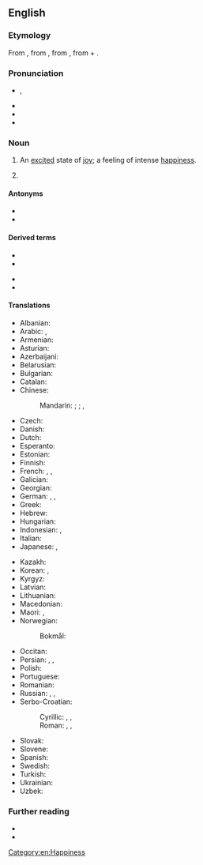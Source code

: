 ==English==
{{was wotd|2010|July|12}}
{{wikipedia}}

===Etymology===
{{root|en|ine-pro|*h₁su-|*bʰer-}}
From {{etyl|NL.|en}}, from {{der|en|grc|εὐφορία}}, from {{m|grc|εὔφορος||bearing well}}, from {{m|grc|εὖ||well}} + {{m|grc|φέρειν||to bear}}.

===Pronunciation===
* {{enPR|yo͞o-fôr′-ē-ə}}, {{IPA|en|/juːˈfɔːɹi.ə/}}
* {{audio|en|en-us-euphoria.ogg|Audio (US)}}
* {{audio|en|en-au-euphoria.ogg|Audio (AU)}}
* {{rhymes|en|ɔːɹiə|s=4}}

===Noun===
{{en-noun|~}}

# An [[excited]] state of [[joy]]; a feeling of intense [[happiness]].
#: {{ux|en|The runner was in (a state of) absolute '''euphoria''' after winning his first marathon.}}
# {{lb|en|LGBT}} {{clipping of|en|gender euphoria}}

====Antonyms====
* {{l|en|dysphoria}}
* {{l|en|bad trip}}

====Derived terms====
{{der-top}}
* {{l|en|euphoriant}}
* {{l|en|euphoric}}
{{der-mid}}
* {{l|en|euphorically}}
* {{l|en|euphorigenic}}
{{der-bottom}}

====Translations====
{{trans-top|an excited state of joy}}
* Albanian: {{t+|sq|eufori|f}}
* Arabic: {{t|ar|اِبْتِهَاج|m}}, {{t|ar|نَشْوَة|f}}
* Armenian: {{t+|hy|էյֆորիա}}
* Asturian: {{t|ast|euforia|f}}
* Azerbaijani: {{t|az|eyforiya}}
* Belarusian: {{t|be|эйфары́я|f}}
* Bulgarian: {{t|bg|еуфо́рия|f}}
* Catalan: {{t|ca|eufòria|f}}
* Chinese:
*: Mandarin: {{t+|cmn|欣快症|tr=xīnkuàizhèng}}; {{t+|cmn|狂喜|tr=kuángxǐ}}; {{t+|cmn|極樂}}, {{t+|cmn|极乐|tr=jílè}}
* Czech: {{t|cs|euforie|f}}
* Danish: {{t+|da|eufori|c}}
* Dutch: {{t+|nl|euforie|f}}
* Esperanto: {{t|eo|eŭforio}}
* Estonian: {{t|et|eufooria}}
* Finnish: {{t+|fi|euforia}}
* French: {{t+|fr|euphorie|f}}, {{qualifier|colloquial}} {{t+|fr|pêche|f}}, {{qualifier|colloquial}} {{t+|fr|frite|f}}
* Galician: {{t+|gl|euforia|f}}
* Georgian: {{t|ka|ეიფორია}}
* German: {{t+|de|Euphorie|f}}, {{t+|de|Hochgefühl|n}}, {{t+|de|Glücksgefühl|n}}
* Greek: {{t+|el|ευφορία|f}}
* Hebrew: {{t+|he|אוּפוֹרְיָה|f|tr=ofórya}}
* Hungarian: {{t+|hu|eufória}}
* Indonesian: {{t|id|suka cita}}, {{t+|id|gembira|alt=kegembiraan}}
* Italian: {{t+|it|euforia|f}}
* Japanese: {{t|ja|多幸感|tr=たこうかん, takōkan}}, {{t|ja|ユーフォリア|tr=yūforia}}
{{trans-mid}}
* Kazakh: {{t|kk|эйфория}}
* Korean: {{t|ko|다행감(多幸感)}}, {{t|ko|행복감(幸福感)}}
* Kyrgyz: {{t|ky|эйфория}}
* Latvian: {{t|lv|eiforija|f}}
* Lithuanian: {{t+|lt|euforija|f}}
* Macedonian: {{t|mk|еуфорија|f}}
* Maori: {{t|mi|manahau}}, {{t|mi|harikoa}}
* Norwegian:
*: Bokmål: {{t|nb|eufori|m}}
* Occitan: {{t|oc|euforia|f}}
* Persian: {{t+|fa|سرخوشی|tr=sarxoši}}, {{t+|fa|خوشی|tr=xoši}}, {{t+|fa|نشاط|tr=nešât}}
* Polish: {{t+|pl|euforia|f}}
* Portuguese: {{t+|pt|euforia|f}}
* Romanian: {{t+|ro|euforie|f}}
* Russian: {{t+|ru|эйфори́я|f}}, {{t|ru|[[радостный|ра́достное]] [[настрое́ние]]|n}}, {{t|ru|[[приподнятый|припо́днятое]] [[состоя́ние]]|n}}
* Serbo-Croatian:
*: Cyrillic: {{t|sh|у̀схит|m}}, {{t|sh|усхиће́ње|n}}, {{t|sh|еуфо̀рија|f}}
*: Roman: {{t+|sh|ùshit|m}}, {{t+|sh|ushićénje|n}}, {{t+|sh|eufòrija|f}}
* Slovak: {{t|sk|eufória|f}}
* Slovene: {{t|sl|evforija|f}}
* Spanish: {{t+|es|euforia|f}}
* Swedish: {{t+|sv|eufori|c}}
* Turkish: {{t+|tr|öfori}}
* Ukrainian: {{t|uk|ейфорі́я|f}}
* Uzbek: {{t+|uz|eyforiya}}
{{trans-bottom}}

===Further reading===
* {{R:Century 1911}}
* {{R:OneLook}}

[[Category:en:Happiness]]